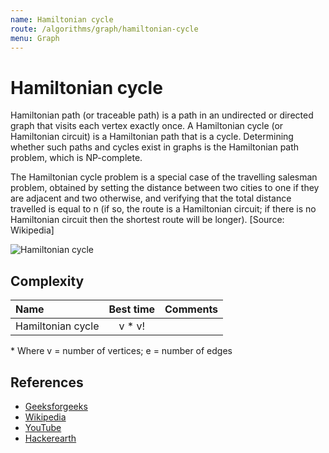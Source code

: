 ```yaml
---
name: Hamiltonian cycle
route: /algorithms/graph/hamiltonian-cycle
menu: Graph
---
```


# Hamiltonian cycle

Hamiltonian path (or traceable path) is a path in an undirected or directed
graph that visits each vertex exactly once. A Hamiltonian cycle (or Hamiltonian
circuit) is a Hamiltonian path that is a cycle. Determining whether such paths
and cycles exist in graphs is the Hamiltonian path problem, which is
NP-complete.

The Hamiltonian cycle problem is a special case of the travelling salesman
problem, obtained by setting the distance between two cities to one if they are
adjacent and two otherwise, and verifying that the total distance travelled is
equal to n (if so, the route is a Hamiltonian circuit; if there is no
Hamiltonian circuit then the shortest route will be longer). [Source: Wikipedia]

![Hamiltonian cycle](https://upload.wikimedia.org/wikipedia/commons/6/6c/Hamiltonian_path_3d.svg)

## Complexity

| Name              | Best time | Comments |
| :---------------- | :-------: | :------- |
| Hamiltonian cycle |  v \* v!  |          |

\* Where v = number of vertices; e = number of edges

## References

- [Geeksforgeeks](https://www.geeksforgeeks.org/hamiltonian-cycle-backtracking-6/)
- [Wikipedia](https://en.wikipedia.org/wiki/Hamiltonian_path)
- [YouTube](https://www.youtube.com/watch?v=dQr4wZCiJJ4&ab_channel=AbdulBari)
- [Hackerearth](https://www.hackerearth.com/practice/algorithms/graphs/hamiltonian-path/tutorial/)
